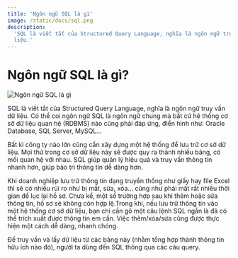 ```yaml
---
title: 'Ngôn ngữ SQL là gì'
image: /static/docs/sql.png
description:
  'SQL là viết tắt của Structured Query Language, nghĩa là ngôn ngữ truy vấn dữ
  liệu.'
---
```


# Ngôn ngữ SQL là gì?

![Ngôn ngữ SQL là gì](/static/docs/sql.png)

SQL là viết tắt của Structured Query Language, nghĩa là ngôn ngữ truy vấn dữ
liệu. Có thể coi ngôn ngữ SQL là ngôn ngữ chung mà bất cứ hệ thống cơ sở dữ liệu
quan hệ (RDBMS) nào cũng phải đáp ứng, điển hình như: Oracle Database, SQL
Server, MySQL…

Bất kì công ty nào lớn cũng cần xây dựng một hệ thống để lưu trữ cơ sở dữ liệu.
Mọi thứ trong cơ sở dữ liệu này sẽ được quy ra thành nhiều bảng, có mối quan hệ
với nhau. SQL giúp quản lý hiệu quả và truy vấn thông tin nhanh hơn, giúp bảo
trì thông tin dễ dàng hơn.

Khi doanh nghiệp lưu trữ thông tin dạng truyền thống như giấy hay file Excel thì
sẽ có nhiều rủi ro như bị mất, sửa, xóa… cũng như phải mất rất nhiều thời gian
để lục lại hồ sơ. Chưa kể, một số trường hợp sau khi thêm hoặc sửa thông tin, hồ
sơ sẽ không còn hợp lệ.Trong khi, nếu lưu trữ thông tin vào một hệ thống cơ sở
dữ liệu, bạn chỉ cần gõ một câu lệnh SQL ngắn là đã có thể trích xuất được thông
tin em cần. Việc thêm/xóa/sửa cũng được thực hiện một cách dễ dàng, nhanh chóng.

Để truy vấn và lấy dữ liệu từ các bảng này (nhằm tổng hợp thành thông tin hữu
ích nào đó), người ta dùng đến SQL thông qua các câu query.
